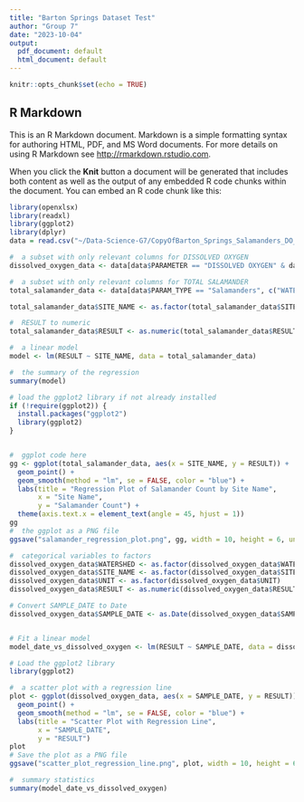 ```yaml
---
title: "Barton Springs Dataset Test"
author: "Group 7"
date: "2023-10-04"
output:
  pdf_document: default
  html_document: default
---
```


```r
knitr::opts_chunk$set(echo = TRUE)
```

## R Markdown

This is an R Markdown document. Markdown is a simple formatting syntax for authoring HTML, PDF, and MS Word documents. For more details on using R Markdown see <http://rmarkdown.rstudio.com>.

When you click the **Knit** button a document will be generated that includes both content as well as the output of any embedded R code chunks within the document. You can embed an R code chunk like this:

```r
library(openxlsx)
library(readxl)
library(ggplot2)
library(dplyr)
data = read.csv("~/Data-Science-G7/CopyOfBarton_Springs_Salamanders_DO_and_Flow.csv")
```

```r
#  a subset with only relevant columns for DISSOLVED OXYGEN
dissolved_oxygen_data <- data[data$PARAMETER == "DISSOLVED OXYGEN" & data$UNIT == "MG/L", c("WATERSHED", "SAMPLE_DATE", "SITE_NAME", "QUALIFIER", "RESULT", "UNIT")]

#  a subset with only relevant columns for TOTAL SALAMANDER
total_salamander_data <- data[data$PARAM_TYPE == "Salamanders", c("WATERSHED", "SAMPLE_DATE", "SITE_NAME", "PARAMETER", "RESULT", "UNIT", "FILTER")]

total_salamander_data$SITE_NAME <- as.factor(total_salamander_data$SITE_NAME)

#  RESULT to numeric
total_salamander_data$RESULT <- as.numeric(total_salamander_data$RESULT)

#  a linear model
model <- lm(RESULT ~ SITE_NAME, data = total_salamander_data)

#  the summary of the regression
summary(model)

# load the ggplot2 library if not already installed
if (!require(ggplot2)) {
  install.packages("ggplot2")
  library(ggplot2)
}


#  ggplot code here
gg <- ggplot(total_salamander_data, aes(x = SITE_NAME, y = RESULT)) +
  geom_point() +
  geom_smooth(method = "lm", se = FALSE, color = "blue") +
  labs(title = "Regression Plot of Salamander Count by Site Name",
       x = "Site Name",
       y = "Salamander Count") +
  theme(axis.text.x = element_text(angle = 45, hjust = 1))
gg
#  the ggplot as a PNG file
ggsave("salamander_regression_plot.png", gg, width = 10, height = 6, units = "in")


```
```r
#  categorical variables to factors
dissolved_oxygen_data$WATERSHED <- as.factor(dissolved_oxygen_data$WATERSHED)
dissolved_oxygen_data$SITE_NAME <- as.factor(dissolved_oxygen_data$SITE_NAME)
dissolved_oxygen_data$UNIT <- as.factor(dissolved_oxygen_data$UNIT)
dissolved_oxygen_data$RESULT <- as.numeric(dissolved_oxygen_data$RESULT)

# Convert SAMPLE_DATE to Date
dissolved_oxygen_data$SAMPLE_DATE <- as.Date(dissolved_oxygen_data$SAMPLE_DATE, format = "%m/%d/%Y %I:%M:%S %p")


# Fit a linear model
model_date_vs_dissolved_oxygen <- lm(RESULT ~ SAMPLE_DATE, data = dissolved_oxygen_data)

# Load the ggplot2 library
library(ggplot2)

#  a scatter plot with a regression line
plot <- ggplot(dissolved_oxygen_data, aes(x = SAMPLE_DATE, y = RESULT)) +
  geom_point() +
  geom_smooth(method = "lm", se = FALSE, color = "blue") +
  labs(title = "Scatter Plot with Regression Line",
       x = "SAMPLE_DATE",
       y = "RESULT")
plot
# Save the plot as a PNG file
ggsave("scatter_plot_regression_line.png", plot, width = 10, height = 6, units = "in")

#  summary statistics
summary(model_date_vs_dissolved_oxygen)

```